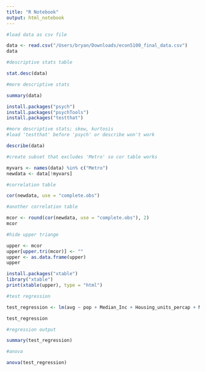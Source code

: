 ```yaml
---
title: "R Notebook"
output: html_notebook
---
```


```r
#load data as csv file

data <- read.csv("/Users/bryan/Downloads/econ5100_final_data.csv")
data
```
```r
#descriptive stats table

stat.desc(data)
```

```r
#more descriptive stats

summary(data)
```

```r
install.packages("psych")
install.packages("psychTools")
install.packages("testthat")
```
```r
#more descriptive stats; skew, kurtosis
#load 'testthat' before 'psych' or describe won't work

describe(data)
```
```r
#create subset that excludes 'Metro' so cor table works

myvars <- names(data) %in% c("Metro")
newdata <- data[!myvars]
```
```r
#correlation table

cor(newdata, use = "complete.obs")
```
```r
#another correlation table

mcor <- round(cor(newdata, use = "complete.obs"), 2)
mcor

#hide upper triange

upper <- mcor
upper[upper.tri(mcor)] <- ""
upper <- as.data.frame(upper)
upper

install.packages("xtable")
library("xtable")
print(xtable(upper), type = "html")
```

```r
#test regression

test_regression <- lm(avg ~ pop + Median_Inc + Housing_units_percap + Median_home_value + Median_rent, data = data)

test_regression
```

```r
#regression output

summary(test_regression)
```

```r
#anova

anova(test_regression)
```

